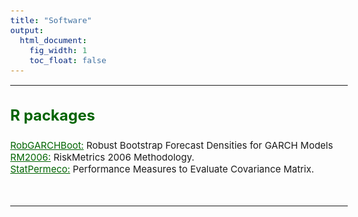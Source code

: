 ```yaml
---
title: "Software"
output:
  html_document:
    fig_width: 1
    toc_float: false    
---
```


<style type="text/css">
.nav.navbar-nav.navbar-right a {
    color: white;
}
.navbar {
  background-color: #00695c;
  border-color:black;
  icon-color:white;
}
.navbar-brand {
color:black!important;
}
body{ /* Normal  */
      font-size: 15px;
  }
h1.title {
  font-size: 32px;
}
h3 { /* Header 3 */
  font-size: 24px;
  color: darkgreen;
}
</style>

<style>
a:link {
    color: darkgreen;
}
a:visited {
    color: darkgreen;
}
a:hover {
    color: blue;
}
.column-f1{
  float: left;
  width: 20%;
  text-align: left;
}
.column-f2{
  float: right;
  width: 20%;
  text-align: right;
}
</style>

----

### **R packages**

<i class="fa fa-code" aria-hidden="true"></i>  [RobGARCHBoot:](https://cran.r-project.org/web/packages/RobGARCHBoot/index.html) Robust Bootstrap Forecast Densities for GARCH Models  \medskip </li>
</br>
<i class="fa fa-code" aria-hidden="true"></i>  [RM2006:](https://cran.r-project.org/web/packages/RM2006/index.html)  RiskMetrics 2006 Methodology. \medskip </li>
</br>
<i class="fa fa-code" aria-hidden="true"></i>  [StatPermeco:](https://cran.r-project.org/web/packages/StatPerMeCo/index.html) Performance Measures to Evaluate Covariance Matrix.  \medskip </li>

</br>

</ol>
---- 